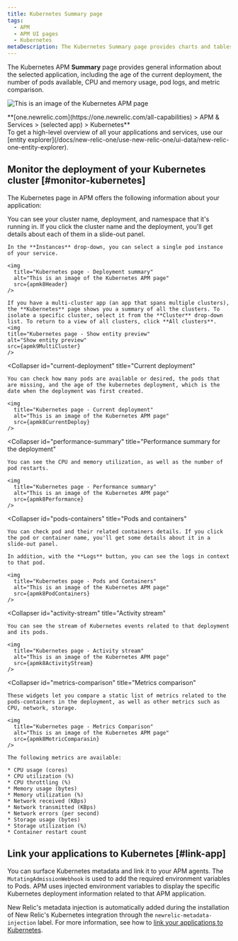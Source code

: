 ```yaml
---
title: Kubernetes Summary page 
tags:
  - APM
  - APM UI pages
  - Kubernetes
metaDescription: The Kubernetes Summary page provides charts and tables that you can drill down into details about your selected app's performance.
---
```











The Kubernetes APM **Summary** page provides general information about the selected application, including the age of the current deployment, the number of pods available, CPU and memory usage, pod logs, and metric comparison.

<img
  title="Kubernetes page"
  alt="This is an image of the Kubernetes APM page"
  src={apmk8ApmUi}
/>

<figcaption>
  **[one.newrelic.com](https://one.newrelic.com/all-capabilities) > APM & Services > (selected app) > Kubernetes**
</figcaption>

<Callout variant="tip">
  To get a high-level overview of all your applications and services, use our [entity explorer](/docs/new-relic-one/use-new-relic-one/ui-data/new-relic-one-entity-explorer).
</Callout>

## Monitor the deployment of your Kubernetes cluster [#monitor-kubernetes]

The Kubernetes page in APM offers the following information about your application:

<CollapserGroup>
  <Collapser
    id="deployment-summary"
    title="Deployment summary"
  >
    You can see your cluster name, deployment, and namespace that it's running in. If you click the cluster name and the deployment, you'll get details about each of them in a slide-out panel.

    In the **Instances** drop-down, you can select a single pod instance of your service.

    <img
      title="Kubernetes page - Deployment summary"
      alt="This is an image of the Kubernetes APM page"
      src={apmk8Header}
    />
     
    If you have a multi-cluster app (an app that spans multiple clusters), the **Kubernetes** page shows you a summary of all the clusters. To isolate a specific cluster, select it from the **Cluster** drop-down list. To return to a view of all clusters, click **All clusters**.
    <img
    title="Kubernetes page - Show entity preview"
    alt="Show entity preview"
    src={apmk9MultiCluster}
    />
    
  </Collapser>

  <Collapser
    id="current-deployment"
    title="Current deployment"
  >
    You can check how many pods are available or desired, the pods that are missing, and the age of the kubernetes deployment, which is the date when the deployment was first created.

    <img
      title="Kubernetes page - Current deployment"
      alt="This is an image of the Kubernetes APM page"
      src={apmk8CurrentDeploy}
    />
  </Collapser>

  <Collapser
    id="performance-summary"
    title="Performance summary for the deployment"
  >
    You can see the CPU and memory utilization, as well as the number of pod restarts.

    <img
      title="Kubernetes page - Performance summary"
      alt="This is an image of the Kubernetes APM page"
      src={apmk8Performance}
    />
  </Collapser>

  <Collapser
    id="pods-containers"
    title="Pods and containers"
  >
    You can check pod and their related containers details. If you click the pod or container name, you'll get some details about it in a slide-out panel.

    In addition, with the **Logs** button, you can see the logs in context to that pod.

    <img
      title="Kubernetes page - Pods and Containers"
      alt="This is an image of the Kubernetes APM page"
      src={apmk8PodContainers}
    />
  </Collapser>

  <Collapser
    id="activity-stream"
    title="Activity stream"
  >
    You can see the stream of Kubernetes events related to that deployment and its pods.

    <img
      title="Kubernetes page - Activity stream"
      alt="This is an image of the Kubernetes APM page"
      src={apmk8ActivityStream}
    />
    
  </Collapser>

  <Collapser
    id="metrics-comparison"
    title="Metrics comparison"
  >
    These widgets let you compare a static list of metrics related to the pods-containers in the deployment, as well as other metrics such as CPU, network, storage.

    <img
      title="Kubernetes page - Metrics Comparison"
      alt="This is an image of the Kubernetes APM page"
      src={apmk8MetricComparasin}
    />

    The following metrics are available:

    * CPU usage (cores)
    * CPU utilization (%)
    * CPU throttling (%)
    * Memory usage (bytes)
    * Memory utilization (%)
    * Network received (KBps)
    * Network transmitted (KBps)
    * Network errors (per second)
    * Storage usage (bytes)
    * Storage utilization (%)
    * Container restart count
  </Collapser>
</CollapserGroup>

## Link your applications to Kubernetes [#link-app]

You can surface Kubernetes metadata and link it to your APM agents. The `MutatingAdmissionWebhook` is used to add the required environment variables to Pods. APM uses injected environment variables to display the specific Kubernetes deployment information related to that APM application.

New Relic's metadata injection is automatically added during the installation of New Relic's Kubernetes integration through the `newrelic-metadata-injection` label. For more information, see how to [link your applications to Kubernetes](/docs/kubernetes-pixie/kubernetes-integration/advanced-configuration/link-your-applications-kubernetes/).
